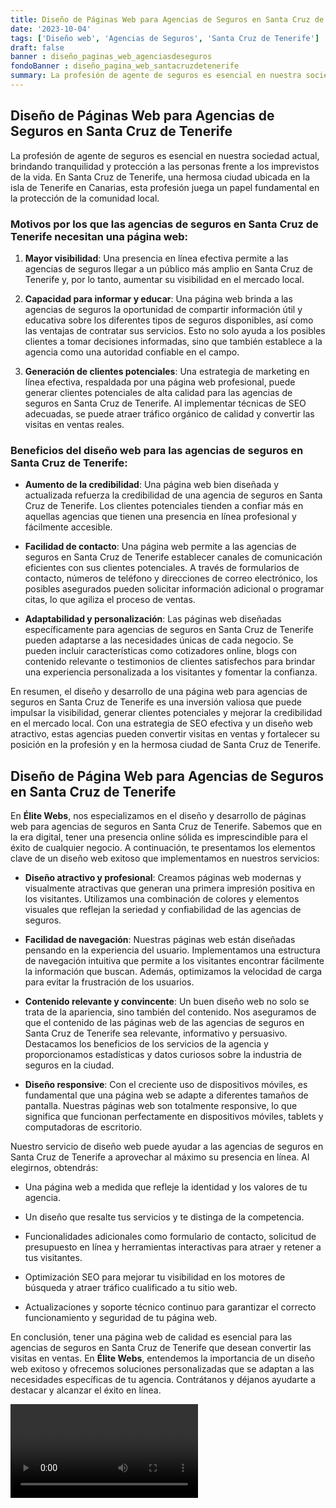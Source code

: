 ```yaml
---
title: Diseño de Páginas Web para Agencias de Seguros en Santa Cruz de Tenerife
date: '2023-10-04'
tags: ['Diseño web', 'Agencias de Seguros', 'Santa Cruz de Tenerife']
draft: false
banner : diseño_paginas_web_agenciasdeseguros
fondoBanner : diseño_pagina_web_santacruzdetenerife
summary: La profesión de agente de seguros es esencial en nuestra sociedad actual, brindando tranquilidad y protección a las personas frente a los imprevistos de la vida. En Santa Cruz de Tenerife, una hermosa ciudad ubicada en la isla de Tenerife en Canarias, esta profesión juega un papel fundamental en la protección de la comunidad local.
---
```


## **Diseño de Páginas Web para Agencias de Seguros en Santa Cruz de Tenerife**

La profesión de agente de seguros es esencial en nuestra sociedad actual, brindando tranquilidad y protección a las personas frente a los imprevistos de la vida. En Santa Cruz de Tenerife, una hermosa ciudad ubicada en la isla de Tenerife en Canarias, esta profesión juega un papel fundamental en la protección de la comunidad local.

### **Motivos por los que las agencias de seguros en Santa Cruz de Tenerife necesitan una página web:**

1. **Mayor visibilidad**: Una presencia en línea efectiva permite a las agencias de seguros llegar a un público más amplio en Santa Cruz de Tenerife y, por lo tanto, aumentar su visibilidad en el mercado local.

2. **Capacidad para informar y educar**: Una página web brinda a las agencias de seguros la oportunidad de compartir información útil y educativa sobre los diferentes tipos de seguros disponibles, así como las ventajas de contratar sus servicios. Esto no solo ayuda a los posibles clientes a tomar decisiones informadas, sino que también establece a la agencia como una autoridad confiable en el campo.

3. **Generación de clientes potenciales**: Una estrategia de marketing en línea efectiva, respaldada por una página web profesional, puede generar clientes potenciales de alta calidad para las agencias de seguros en Santa Cruz de Tenerife. Al implementar técnicas de SEO adecuadas, se puede atraer tráfico orgánico de calidad y convertir las visitas en ventas reales.

### **Beneficios del diseño web para las agencias de seguros en Santa Cruz de Tenerife:**

- **Aumento de la credibilidad**: Una página web bien diseñada y actualizada refuerza la credibilidad de una agencia de seguros en Santa Cruz de Tenerife. Los clientes potenciales tienden a confiar más en aquellas agencias que tienen una presencia en línea profesional y fácilmente accesible.

- **Facilidad de contacto**: Una página web permite a las agencias de seguros en Santa Cruz de Tenerife establecer canales de comunicación eficientes con sus clientes potenciales. A través de formularios de contacto, números de teléfono y direcciones de correo electrónico, los posibles asegurados pueden solicitar información adicional o programar citas, lo que agiliza el proceso de ventas.

- **Adaptabilidad y personalización**: Las páginas web diseñadas específicamente para agencias de seguros en Santa Cruz de Tenerife pueden adaptarse a las necesidades únicas de cada negocio. Se pueden incluir características como cotizadores online, blogs con contenido relevante o testimonios de clientes satisfechos para brindar una experiencia personalizada a los visitantes y fomentar la confianza.

En resumen, el diseño y desarrollo de una página web para agencias de seguros en Santa Cruz de Tenerife es una inversión valiosa que puede impulsar la visibilidad, generar clientes potenciales y mejorar la credibilidad en el mercado local. Con una estrategia de SEO efectiva y un diseño web atractivo, estas agencias pueden convertir visitas en ventas y fortalecer su posición en la profesión y en la hermosa ciudad de Santa Cruz de Tenerife.

<GifSeo />

<Cta />

## Diseño de Página Web para Agencias de Seguros en Santa Cruz de Tenerife

En **Élite Webs**, nos especializamos en el diseño y desarrollo de páginas web para agencias de seguros en Santa Cruz de Tenerife. Sabemos que en la era digital, tener una presencia online sólida es imprescindible para el éxito de cualquier negocio. A continuación, te presentamos los elementos clave de un diseño web exitoso que implementamos en nuestros servicios:

- **Diseño atractivo y profesional**: Creamos páginas web modernas y visualmente atractivas que generan una primera impresión positiva en los visitantes. Utilizamos una combinación de colores y elementos visuales que reflejan la seriedad y confiabilidad de las agencias de seguros.

- **Facilidad de navegación**: Nuestras páginas web están diseñadas pensando en la experiencia del usuario. Implementamos una estructura de navegación intuitiva que permite a los visitantes encontrar fácilmente la información que buscan. Además, optimizamos la velocidad de carga para evitar la frustración de los usuarios.

- **Contenido relevante y convincente**: Un buen diseño web no solo se trata de la apariencia, sino también del contenido. Nos aseguramos de que el contenido de las páginas web de las agencias de seguros en Santa Cruz de Tenerife sea relevante, informativo y persuasivo. Destacamos los beneficios de los servicios de la agencia y proporcionamos estadísticas y datos curiosos sobre la industria de seguros en la ciudad.

- **Diseño responsive**: Con el creciente uso de dispositivos móviles, es fundamental que una página web se adapte a diferentes tamaños de pantalla. Nuestras páginas web son totalmente responsive, lo que significa que funcionan perfectamente en dispositivos móviles, tablets y computadoras de escritorio.

Nuestro servicio de diseño web puede ayudar a las agencias de seguros en Santa Cruz de Tenerife a aprovechar al máximo su presencia en línea. Al elegirnos, obtendrás:

- Una página web a medida que refleje la identidad y los valores de tu agencia.

- Un diseño que resalte tus servicios y te distinga de la competencia.

- Funcionalidades adicionales como formulario de contacto, solicitud de presupuesto en línea y herramientas interactivas para atraer y retener a tus visitantes.

- Optimización SEO para mejorar tu visibilidad en los motores de búsqueda y atraer tráfico cualificado a tu sitio web.

- Actualizaciones y soporte técnico continuo para garantizar el correcto funcionamiento y seguridad de tu página web.

En conclusión, tener una página web de calidad es esencial para las agencias de seguros en Santa Cruz de Tenerife que desean convertir las visitas en ventas. En **Élite Webs**, entendemos la importancia de un diseño web exitoso y ofrecemos soluciones personalizadas que se adaptan a las necesidades específicas de tu agencia. Contrátanos y déjanos ayudarte a destacar y alcanzar el éxito en línea.

<Video />

<CtaBot job='Agencias de Seguros' city='Santa Cruz de Tenerife'/>

<Gmaps query='Santa Cruz de Tenerife+españa+maps' />